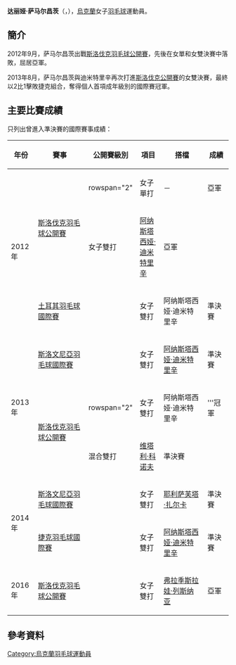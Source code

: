 {{noteTA|G1=Badminton}}
{{Infobox 羽球選手
| playername              = 达丽娅·萨马尔昌茨<br/>{{lang|uk|Дарья Самарчанц}}
| image                   = 
| size                    = 
| caption                 = 
| birth_name              = 
| date_of_birth           = {{birth_date_and_age|1995|3|12}}
| place_of_birth          = 
| height                  = 
| weight                  = 
| event                   = 女子單打、女子雙打、混合雙打
| country                 = {{UKR}}
| years_active            = 
| handedness              = 
| coach                   = 
| highest_ranking         = 第76位（女雙-[[阿纳斯塔西娅·迪米特里辛|迪米特里辛]]）
| date_of_highest_ranking = 2014年4月24日<ref name="ranking">[http://bwfcontent.tournamentsoftware.com/ranking/player.aspx?id=7314&player=199015 BWF World Ranking - Ranking of Darya SAMARCHANTS (95248)]{{en}}</ref>
| current_ranking         = 第240位（女單）<br/>第88位（女雙-[[阿纳斯塔西娅·迪米特里辛|迪米特里辛]]）<br/>第398位（混雙-[[耶利萨芙塔·扎尔卡|扎尔卡]]）<br/>第117位（混雙-[[维塔利·科诺夫|科诺夫]]）
| date_of_current_ranking = 2014年7月31日<ref>[http://bwfcontent.tournamentsoftware.com/ranking/category.aspx?id=7314&category=473 BWF World Ranking - BWF世界排名榜 (7/31/2014) - Women's singles]{{en}}</ref><ref>[http://bwfcontent.tournamentsoftware.com/ranking/category.aspx?id=7314&category=475 BWF World Ranking - BWF世界排名榜 (7/31/2014) - Women's doubles]{{en}}</ref><ref>[http://bwfcontent.tournamentsoftware.com/ranking/category.aspx?id=7314&category=476 BWF World Ranking - BWF世界排名榜 (7/31/2014) - Mixed doubles]{{en}}</ref>
| played                  = 33勝–28負（女單）<br/>38勝–26負（女雙）<br/>20勝–15負（混雙）
| titles                  = 
| bwf_profile             = 91302755-2011-48CF-BCF7-2E874E8E28AA
| bwf_id                  = 95248
| updated                 = 2014年8月4日
}}
{{MedalTableTop}}
{{MedalSport | 女子[[羽毛球|羽毛球]]}}
{{MedalCountry | {{UKR}}}}
{{MedalBottom}}
'''达丽娅·萨马尔昌茨'''（{{lang|uk|'''Дарья Самарчанц'''}}，{{bd|1995年|3月12日||}}），[[烏克蘭|烏克蘭]]女子[[羽毛球|羽毛球]]運動員。

==簡介==
2012年9月，萨马尔昌茨出戰[[2012年斯洛伐克羽毛球公開賽|斯洛伐克羽毛球公開賽]]，先後在女單和女雙決賽中落敗，屈居亞軍。

2013年8月，萨马尔昌茨與迪米特里辛再次打進[[2013年斯洛伐克羽毛球公開賽|斯洛伐克公開賽]]的女雙決賽，最終以2比1擊敗捷克組合，奪得個人首項成年級別的國際賽冠軍。

==主要比賽成績==
只列出曾進入準決賽的國際賽事成績：
{| class=wikitable style="text-align:center; font-size:small;" 
!width="50"|年份
!width="180"|賽事
!width="80"|公開賽級別
!width="60"|項目
!width="150"|搭檔
!width="50"|成績
|-
!rowspan="3"|2012年
|rowspan="2"|[[2012年斯洛伐克羽毛球公開賽|斯洛伐克羽毛球公開賽]]
|rowspan="2" {{BWFFS}}
|女子單打
|－
|bgcolor="silver"|亞軍
|-
|女子雙打
|[[阿纳斯塔西娅·迪米特里辛|阿纳斯塔西娅·迪米特里辛]]
|bgcolor="silver"|亞軍
|-
|[[2012年土耳其羽毛球國際賽|土耳其羽毛球國際賽]]
|{{BWFIS}}
|女子雙打
|阿纳斯塔西娅·迪米特里辛
|bgcolor="#b8860b"|準決賽
|-
!rowspan="3"|2013年
|[[2013年斯洛文尼亞羽毛球國際賽|斯洛文尼亞羽毛球國際賽]]
|{{BWFIS}}
|女子雙打
|[[阿纳斯塔西娅·迪米特里辛|阿纳斯塔西娅·迪米特里辛]]
|bgcolor="#b8860b"|準決賽
|-
|rowspan="2"|[[2013年斯洛伐克羽毛球公開賽|斯洛伐克羽毛球公開賽]]
|rowspan="2" {{BWFFS}}
|女子雙打
|阿纳斯塔西娅·迪米特里辛
|bgcolor="gold"|'''冠軍
|-
|混合雙打
|[[维塔利·科诺夫|维塔利·科诺夫]]
|bgcolor="#b8860b"|準決賽
|-
!rowspan="2"|2014年
|[[2014年斯洛文尼亞羽毛球國際賽|斯洛文尼亞羽毛球國際賽]]
|{{BWFIS}}
|女子雙打
|[[耶利萨芙塔·扎尔卡|耶利萨芙塔·扎尔卡]]
|bgcolor="#b8860b"|準決賽
|-
|[[2014年捷克羽毛球國際賽|捷克羽毛球國際賽]]
|{{BWFIC}}
|女子雙打
|[[阿纳斯塔西娅·迪米特里辛|阿纳斯塔西娅·迪米特里辛]]
|bgcolor="#b8860b"|準決賽
|-
!rowspan="1"|2016年
|[[2016年斯洛伐克羽毛球公開賽|斯洛伐克羽毛球公開賽]]
|{{BWFFS}}
|女子雙打
|[[弗拉季斯拉娃·列斯纳亚|弗拉季斯拉娃·列斯纳亚]]
|bgcolor="silver"|亞軍
|}
{{BWF賽事級別索引}}

==參考資料==
{{Reflist}}

{{DEFAULTSORT:Samarchants, Darya}}
[[Category:烏克蘭羽毛球運動員|Category:烏克蘭羽毛球運動員]]